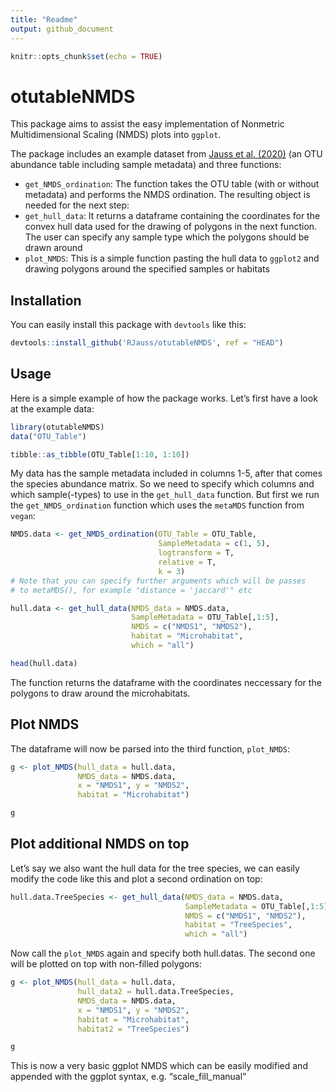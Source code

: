 ```yaml
---
title: "Readme"
output: github_document
---
```


```r
knitr::opts_chunk$set(echo = TRUE)
```

# otutableNMDS

This package aims to assist the easy implementation of Nonmetric Multidimensional Scaling (NMDS) plots into `ggplot`.

The package includes an example dataset from [Jauss et al. (2020)]("https://www.frontiersin.org/articles/10.3389/fmicb.2020.592189/")  (an OTU abundance table including sample metadata) and three functions:

- `get_NMDS_ordination`: The function takes the OTU table (with or without metadata) and performs the NMDS ordination. The resulting object is needed for the next step:
- `get_hull_data`: It returns a dataframe containing the coordinates for the convex hull data used for the drawing of polygons in the next function. The user can specify any sample type which the polygons should be drawn around
- `plot_NMDS`: This is a simple function pasting the hull data to `ggplot2` and drawing polygons around the specified samples or habitats

## Installation

You can easily install this package with `devtools` like this:

```r
devtools::install_github('RJauss/otutableNMDS', ref = "HEAD")
```

## Usage 

Here is a simple example of how the package works. Let's first have a look at the example data:

```r
library(otutableNMDS)
data("OTU_Table")

tibble::as_tibble(OTU_Table[1:10, 1:10])
```

My data has the sample metadata included in columns 1-5, after that comes the species abundance matrix. So we need to specify which columns and which sample(-types) to use in the `get_hull_data` function. But first we run the `get_NMDS_ordination` function which uses the `metaMDS` function from `vegan`:

```r
NMDS.data <- get_NMDS_ordination(OTU_Table = OTU_Table, 
                                 SampleMetadata = c(1, 5), 
                                 logtransform = T, 
                                 relative = T, 
                                 k = 3)
# Note that you can specify further arguments which will be passes
# to metaMDS(), for example "distance = 'jaccard'" etc
```

```r
hull.data <- get_hull_data(NMDS_data = NMDS.data, 
                           SampleMetadata = OTU_Table[,1:5], 
                           NMDS = c("NMDS1", "NMDS2"), 
                           habitat = "Microhabitat", 
                           which = "all")

head(hull.data)
```

The function returns the dataframe with the coordinates neccessary for the polygons to draw around the microhabitats. 

## Plot NMDS

The dataframe will now be parsed into the third function, `plot_NMDS`:

```r
g <- plot_NMDS(hull_data = hull.data, 
               NMDS_data = NMDS.data, 
               x = "NMDS1", y = "NMDS2", 
               habitat = "Microhabitat")

g
```

## Plot additional NMDS on top

Let's say we also want the hull data for the tree species, we can easily modify the code like this and plot a second ordination on top:

```r
hull.data.TreeSpecies <- get_hull_data(NMDS_data = NMDS.data, 
                                       SampleMetadata = OTU_Table[,1:5],
                                       NMDS = c("NMDS1", "NMDS2"), 
                                       habitat = "TreeSpecies", 
                                       which = "all")
```

Now call the `plot_NMDS` again and specify both hull.datas. The second one will be plotted on top with non-filled polygons:

```r
g <- plot_NMDS(hull_data = hull.data, 
               hull_data2 = hull.data.TreeSpecies, 
               NMDS_data = NMDS.data, 
               x = "NMDS1", y = "NMDS2", 
               habitat = "Microhabitat", 
               habitat2 = "TreeSpecies")

g
```

This is now a very basic ggplot NMDS which can be easily modified and appended with the ggplot syntax, e.g. "scale_fill_manual"
